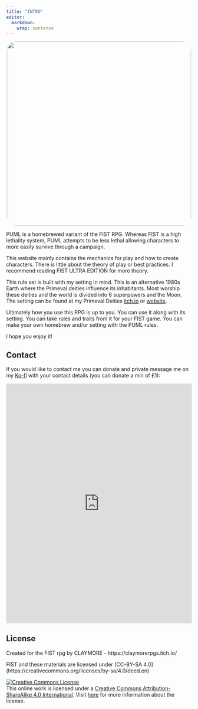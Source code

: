```yaml
---
title: "INTRO"
editor: 
  markdown: 
    wrap: sentence
---
```

<center>
![](images/PUML_itch_civer.png){style="width:500px; border-radius:5%"}
</center>

PUML is a homebrewed variant of the FIST RPG. Whereas FIST is a high lethality system, PUML attempts to be less lethal allowing characters to more easily survive through a campaign.

This website mainly contains the mechanics for play and how to create characters. There is little about the theory of play or best practices. I recommend reading FIST ULTRA EDITION for more theory.

This rule set is built with my setting in mind. This is an alternative 1980s Earth where the Primeval deities influence its inhabitants. Most worship these deities and the world is divided into 6 superpowers and the Moon. The setting can be found at my Primeval Deities [itch.io](https://m-gemmell.itch.io/primeval-deities) or [website](https://m-gemmell.github.io/Primeval_Deities_FIST/).

Ultimately how you use this RPG is up to you. You can use it along with its setting. You can take rules and traits from it for your FIST game. You can make your own homebrew and/or setting with the PUML rules.

I hope you enjoy it!

## Contact

If you would like to contact me you can donate and private message me on my [Ko-fi](https://ko-fi.com/waveofinspiration) with your contact details (you can donate a min of £1):

<p align="center"><iframe id='kofiframe' src='https://ko-fi.com/waveofinspiration/?hidefeed=true&widget=true&embed=true&preview=true' style='border:none;width:100%;padding:0px' height='650' title='waveofinspiration'></iframe>

## License {.unnumbered}

Created for the FIST rpg by CLAYMORE - https://claymorerpgs.itch.io/

FIST and these materials are licensed under \[CC-BY-SA 4.0\](https://creativecommons.org/licenses/by-sa/4.0/deed.en)

<a rel="license" href="https://creativecommons.org/licenses/by-sa/4.0/"><img src="https://licensebuttons.net/l/by-sa/4.0/88x31.png" alt="Creative Commons License" style="border-width:0"/></a><br />This online work is licensed under a <a rel="license" href="https://creativecommons.org/licenses/by-sa/4.0/">Creative Commons Attribution-ShareAlike 4.0 International</a>.
Visit [here](https://github.com/rstudio-education/datascience-box/blob/master/LICENSE.md) for more information about the license.
